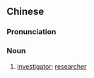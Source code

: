 {{also|调研员}}
==Chinese==
{{zh-forms|s=调研员|type=21}}

===Pronunciation===
{{zh-pron
|m=diàoyányuán
|cat=n
}}

===Noun===
{{zh-noun}}

# [[investigator]]; [[researcher]]